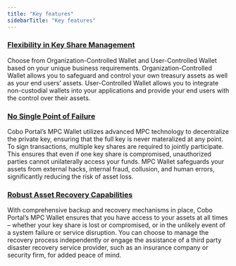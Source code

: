 ```yaml
---
title: "Key features"
sidebarTitle: "Key features"
---
```


### <u>**Flexibility in Key Share Management**</u><br />
Choose from Organization-Controlled Wallet and User-Controlled Wallet based on your unique business requirements. Organization-Controlled Wallet allows you to safeguard and control your own treasury assets as well as your end users’ assets. User-Controlled Wallet allows you to integrate non-custodial wallets into your applications and provide your end users with the control over their assets.

### <u>**No Single Point of Failure**</u><br />
Cobo Portal’s MPC Wallet utilizes advanced MPC technology to decentralize the private key, ensuring that the full key is never materalized at any point. To sign transactions, multiple key shares are required to jointly participate. This ensures that even if one key share is compromised, unauthorized parties cannot unilaterally access your funds.  MPC Wallet safeguards your assets from external hacks, internal fraud, collusion, and human errors, significantly reducing the risk of asset loss.

### <u>**Robust Asset Recovery Capabilities**</u><br />
With comprehensive backup and recovery mechanisms in place, Cobo Portal’s MPC Wallet ensures that you have access to your assets at all times – whether your key share is lost or compromised, or in the unlikely event of a system failure or service disruption. You can choose to manage the recovery process independently or engage the assistance of a third party disaster recovery service provider, such as an insurance company or security firm, for added peace of mind.